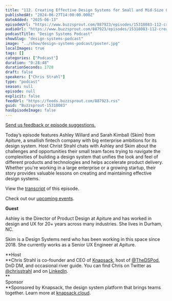```yaml
---
title: "112. Creating Effective Design Systems for Small and Mid-Size Companies: Apiture’s Journey"
publishedAt: "2024-06-27T14:00:00.000Z"
dateAdded: "2025-06-13"
episodeUrl: "https://www.buzzsprout.com/887923/episodes/15318083-112-creating-effective-design-systems-for-small-and-mid-size-companies-apiture-s-journey.mp3"
audioUrl: "https://www.buzzsprout.com/887923/episodes/15318083-112-creating-effective-design-systems-for-small-and-mid-size-companies-apiture-s-journey.mp3"
podcastTitle: "Design Systems Podcast"
showSlug: "design-systems-podcast"
image: "../show/design-systems-podcast/poster.jpg"
localImages: true
tags: []
categories: ["Podcast"]
duration: "0:28:48"
durationSeconds: 1728
draft: false
speakers: ["Chris Strahl"]
type: "podcast"
season: null
episode: null
explicit: false
feedUrl: "https://feeds.buzzsprout.com/887923.rss"
guid: "Buzzsprout-15318083"
hasEpisodeImage: false
---
```

[Send us feedback or episode suggestions.](https://www.buzzsprout.com/twilio/text_messages/887923/open_sms)

Today’s episode features Ashley Willard and Sarah Kimball (Skim) from Apiture, a smallish fintech company with big enterprise ambitions for its design system. Host Christ Strahl chats with Ashley and Skim about the challenges and opportunities their small team faces trying to navigate the complexities of building a design system that unifies the look and feel of different products and technologies and helps accelerate product delivery. Whether you're working in a large enterprise or a growing startup, their story provides valuable lessons on creating and maintaining effective design systems.

View the [transcript](https://docs.google.com/document/d/1v11g-CDhXjbBmHv04PpqJJnGM_dSLVNzEBNEXNa_GLw/edit?usp=sharing) of this episode.

Check out our [upcoming events](https://www.knapsack.cloud/events).  

**Guest**

Ashley is the Director of Product Design at Apiture and has worked in design and UX for 20+ years across many industries. She lives in Durham, NC.

Skim is a Design Systems nerd who has been working in this space since 2018. She currently works as a Senior UX Engineer at Apiture.

**Host  
**Chris Strahl is co-founder and CEO of [Knapsack](https://www.knapsack.cloud/), host of [@TheDSPod](https://twitter.com/thedspod), DnD DM, and occasional river guide. You can find Chris on Twitter as [@chrisstrahl](https://twitter.com/chrisstrahl) and on [LinkedIn](https://www.linkedin.com/in/chrisstrahl/).  
**  
Sponsor  
**Sponsored by Knapsack, the design system platform that brings teams together. Learn more at [knapsack.cloud](https://www.knapsack.cloud/?utm_source=podcast).
